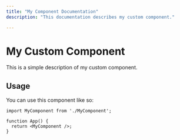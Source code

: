 ```yaml
---
title: "My Component Documentation"
description: "This documentation describes my custom component."

---
```


# My Custom Component

This is a simple description of my custom component.

## Usage

You can use this component like so:

```tsx
import MyComponent from './MyComponent';

function App() {
  return <MyComponent />;
}
